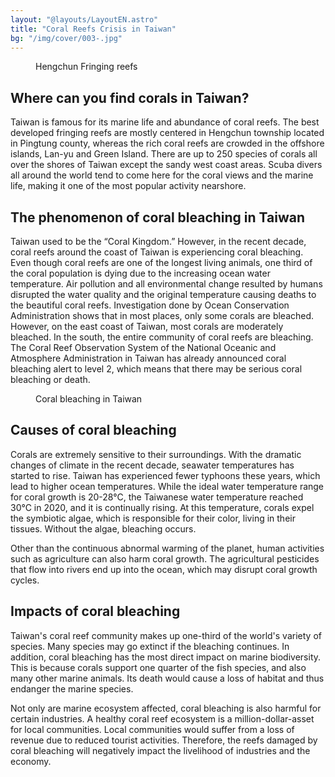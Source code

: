 ```yaml
---
layout: "@layouts/LayoutEN.astro"
title: "Coral Reefs Crisis in Taiwan"
bg: "/img/cover/003-.jpg"
---
```



<Figure mode="float-right" src="/img/04-3/Untitled.png" alt="">Hengchun Fringing reefs</Figure>

## Where can you find corals in Taiwan?

Taiwan is famous for its marine life and abundance of coral reefs. The best developed fringing reefs are mostly centered in Hengchun township located in Pingtung county, whereas the rich coral reefs are crowded in the offshore islands, Lan-yu and Green Island. There are up to 250 species of corals all over the shores of Taiwan except the sandy west coast areas. Scuba divers all around the world tend to come here for the coral views and the marine life, making it one of the most popular activity nearshore. 

## The phenomenon of coral bleaching in Taiwan

Taiwan used to be the “Coral Kingdom.” However, in the recent decade, coral reefs around the coast of Taiwan is experiencing coral bleaching. Even though coral reefs are one of the longest living animals, one third of the coral population is dying due to the increasing ocean water temperature. Air pollution and all environmental change resulted by humans disrupted the water quality and the original temperature causing deaths to the beautiful coral reefs.  Investigation done by Ocean Conservation Administration shows that in most places, only some corals are bleached. However, on the east coast of Taiwan, most corals are moderately bleached. In the south, the entire community of coral reefs are bleaching. The Coral Reef Observation System of the National Oceanic and Atmosphere Administration in Taiwan has already announced coral bleaching alert to level 2, which means that there may be serious coral bleaching or death. 

<Figure mode="float-left" src="/img/04-3/Untitled 1.png" alt="">Coral bleaching in Taiwan</Figure>

## Causes of coral bleaching

Corals are extremely sensitive to their surroundings. With the dramatic changes of climate in the recent decade, seawater temperatures has started to rise. Taiwan has experienced fewer typhoons these years, which lead to higher ocean temperatures. While the ideal water temperature range for coral growth is 20-28°C, the Taiwanese water temperature reached 30°C in 2020, and it is continually rising. At this temperature, corals expel the symbiotic algae, which is responsible for their color, living in their tissues. Without the algae, bleaching occurs.

Other than the continuous abnormal warming of the planet, human activities such as agriculture can also harm coral growth. The agricultural pesticides that flow into rivers end up into the ocean, which may disrupt coral growth cycles. 

## Impacts of coral bleaching

Taiwan's coral reef community makes up one-third of the world's variety of species. Many species may go extinct if the bleaching continues. In addition, coral bleaching has the most direct impact on marine biodiversity. This is because corals support one quarter of the fish species, and also many other marine animals. Its death would cause a loss of habitat and thus endanger the marine species. 

Not only are marine ecosystem affected, coral bleaching is also harmful for certain industries. A healthy coral reef ecosystem is a million-dollar-asset for local communities. Local communities would suffer from a loss of revenue due to reduced tourist activities. Therefore, the reefs damaged by coral bleaching will negatively impact the livelihood of industries and the economy. 
